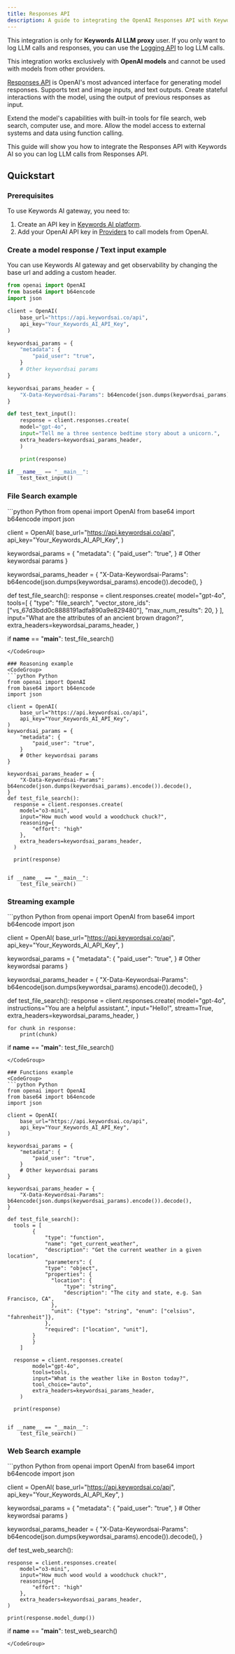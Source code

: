 ```yaml
---
title: Responses API
description: A guide to integrating the OpenAI Responses API with Keywords AI.
---
```


<Note> This integration is only for **Keywords AI LLM proxy** user. If you only want to log LLM calls and responses, you can use the [Logging API](/api-endpoints/integration/request-logging-endpoint) to log LLM calls. </Note>

<Warning>

This integration works exclusively with **OpenAI models** and cannot be used with models from other providers.

</Warning>

[Responses API](https://platform.openai.com/docs/api-reference/responses) is OpenAI's most advanced interface for generating model responses. Supports text and image inputs, and text outputs. Create stateful interactions with the model, using the output of previous responses as input. 

Extend the model's capabilities with built-in tools for file search, web search, computer use, and more. Allow the model access to external systems and data using function calling.

This guide will show you how to integrate the Responses API with Keywords AI so you can log LLM calls from Responses API.

## Quickstart

### Prerequisites
To use Keywords AI gateway, you need to:

1. Create an API key in [Keywords AI platform](https://platform.keywordsai.co/platform/api/api-keys).
2. Add your OpenAI API key in [Providers](https://platform.keywordsai.co/platform/api/providers) to call models from OpenAI.

### Create a model response / Text input example
You can use Keywords AI gateway and get observability by changing the base url and adding a custom header.
<CodeGroup>
```python Python {6-7, 10-15, 17-19, 25}
from openai import OpenAI
from base64 import b64encode
import json

client = OpenAI(
    base_url="https://api.keywordsai.co/api",
    api_key="Your_Keywords_AI_API_Key",
)

keywordsai_params = {
    "metadata": {
        "paid_user": "true",
    }
    # Other keywordsai params
}

keywordsai_params_header = {
    "X-Data-Keywordsai-Params": b64encode(json.dumps(keywordsai_params).encode()).decode(),
}

def test_text_input():
    response = client.responses.create(
    model="gpt-4o",
    input="Tell me a three sentence bedtime story about a unicorn.",
    extra_headers=keywordsai_params_header,
    )

    print(response)

if __name__ == "__main__":
    test_text_input()
```
</CodeGroup>

### File Search example
<CodeGroup>
```python Python
from openai import OpenAI
from base64 import b64encode
import json

client = OpenAI(
    base_url="https://api.keywordsai.co/api",
    api_key="Your_Keywords_AI_API_Key",
)

keywordsai_params = {
    "metadata": {
        "paid_user": "true",
    }
    # Other keywordsai params
}


keywordsai_params_header = {
    "X-Data-Keywordsai-Params": b64encode(json.dumps(keywordsai_params).encode()).decode(),
}

def test_file_search():
    response = client.responses.create(
        model="gpt-4o",
        tools=[
            {
                "type": "file_search",
                "vector_store_ids": ["vs_67d3bdd0c8888191adfa890a9e829480"],
                "max_num_results": 20,
            }
        ],
        input="What are the attributes of an ancient brown dragon?",
        extra_headers=keywordsai_params_header,
    )


if __name__ == "__main__":
    test_file_search()
```
</CodeGroup>

### Reasoning example
<CodeGroup>
```python Python
from openai import OpenAI
from base64 import b64encode
import json

client = OpenAI(
    base_url="https://api.keywordsai.co/api",
    api_key="Your_Keywords_AI_API_Key",
)
keywordsai_params = {
    "metadata": {
        "paid_user": "true",
    }
    # Other keywordsai params
}

keywordsai_params_header = {
    "X-Data-Keywordsai-Params": b64encode(json.dumps(keywordsai_params).encode()).decode(),
}
def test_file_search():
  response = client.responses.create(
    model="o3-mini",
    input="How much wood would a woodchuck chuck?",
    reasoning={
        "effort": "high"
    },
    extra_headers=keywordsai_params_header,
  )

  print(response)


if __name__ == "__main__":
    test_file_search()
```
</CodeGroup>

### Streaming example
<CodeGroup>
```python Python
from openai import OpenAI
from base64 import b64encode
import json

client = OpenAI(
    base_url="https://api.keywordsai.co/api",
    api_key="Your_Keywords_AI_API_Key",
)

keywordsai_params = {
    "metadata": {
        "paid_user": "true",
    }
    # Other keywordsai params
}

keywordsai_params_header = {
    "X-Data-Keywordsai-Params": b64encode(json.dumps(keywordsai_params).encode()).decode(),
}

def test_file_search():
    response = client.responses.create(
        model="gpt-4o",
        instructions="You are a helpful assistant.",
        input="Hello!",
        stream=True,
        extra_headers=keywordsai_params_header,
    )

    for chunk in response:
        print(chunk)


if __name__ == "__main__":
    test_file_search()
```
</CodeGroup>

### Functions example
<CodeGroup>
```python Python
from openai import OpenAI
from base64 import b64encode
import json

client = OpenAI(
    base_url="https://api.keywordsai.co/api",
    api_key="Your_Keywords_AI_API_Key",
)

keywordsai_params = {
    "metadata": {
        "paid_user": "true",
    }
    # Other keywordsai params
}

keywordsai_params_header = {
    "X-Data-Keywordsai-Params": b64encode(json.dumps(keywordsai_params).encode()).decode(),
}

def test_file_search():
  tools = [
        {
            "type": "function",
            "name": "get_current_weather",
            "description": "Get the current weather in a given location",
            "parameters": {
            "type": "object",
            "properties": {
              "location": {
                  "type": "string",
                  "description": "The city and state, e.g. San Francisco, CA",
              },
              "unit": {"type": "string", "enum": ["celsius", "fahrenheit"]},
            },
            "required": ["location", "unit"],
        }
        }
    ]

  response = client.responses.create(
        model="gpt-4o",
        tools=tools,
        input="What is the weather like in Boston today?",
        tool_choice="auto",
        extra_headers=keywordsai_params_header,
    )

  print(response)


if __name__ == "__main__":
    test_file_search()
```
</CodeGroup>

### Web Search example
<CodeGroup>
```python Python
from openai import OpenAI
from base64 import b64encode
import json

client = OpenAI(
    base_url="https://api.keywordsai.co/api",
    api_key="Your_Keywords_AI_API_Key",
)   

keywordsai_params = {
    "metadata": {
        "paid_user": "true",
    }
    # Other keywordsai params
}

keywordsai_params_header = {
    "X-Data-Keywordsai-Params": b64encode(json.dumps(keywordsai_params).encode()).decode(),
}

def test_web_search():

    response = client.responses.create(
        model="o3-mini",
        input="How much wood would a woodchuck chuck?",
        reasoning={
            "effort": "high"
        },
        extra_headers=keywordsai_params_header,
    )

    print(response.model_dump())

if __name__ == "__main__":
    test_web_search()
```
</CodeGroup>






























